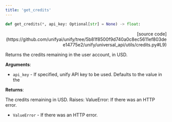 ```yaml
---
title: 'get_credits'
---
```


```python
def get_credits(*, api_key: Optional[str] = None) -> float:
```

<p align="right">[source code](https://github.com/unifyai/unify/tree/5b81f8500f9d740a0c8ec5611ef803dee14775e2/unify/universal_api/utils/credits.py#L9)</p>

Returns the credits remaining in the user account, in USD.

**Arguments**:

- `api_key` - If specified, unify API key to be used. Defaults to the value in the



**Returns**:

The credits remaining in USD.
Raises:
ValueError: If there was an HTTP error.
- `ValueError` - If there was an HTTP error.